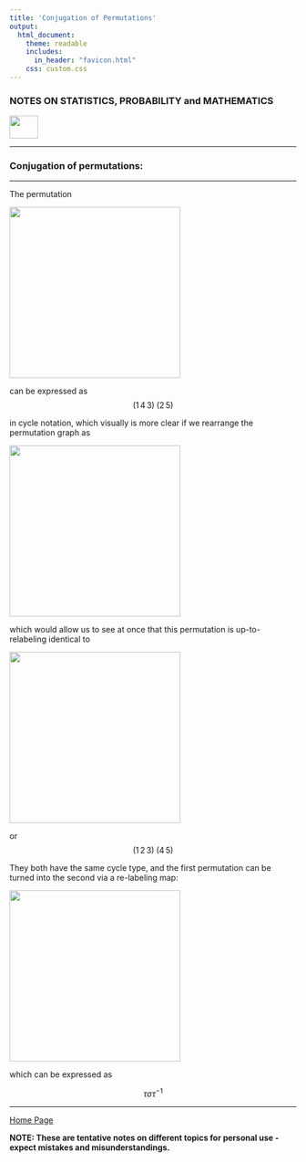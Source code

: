 ```yaml
---
title: 'Conjugation of Permutations'
output: 
  html_document:
    theme: readable
    includes:
      in_header: "favicon.html" 
    css: custom.css
---
```


### **NOTES ON STATISTICS, PROBABILITY and MATHEMATICS**

<a href="http://rinterested.github.io/statistics/index.html">
<img HEIGHT="40" WIDTH="50" src="logo.PNG"></a>

---

### Conjugation of permutations:

---

The permutation

<img height = 300  src = "https://user-images.githubusercontent.com/9312897/195470631-c2e1a9fb-19dc-4163-b634-8ee36d6d3a7c.png">

can be expressed as $$(1 \, 4 \, 3)\;(2 \, 5)$$

in cycle notation, which visually is more clear if we rearrange the permutation graph as

<img height = 300  src = "https://user-images.githubusercontent.com/9312897/195472149-e20547cd-86da-4045-9569-725625df86f7.png">

which would allow us to see at once that this permutation is up-to-relabeling identical to

<img height = 300  src = "https://user-images.githubusercontent.com/9312897/195472584-b9ef42e5-b29b-4c5d-958c-c2ac1afba0b7.png">

or $$(1 \, 2 \, 3)\;(4 \, 5)$$

They both have the same cycle type, and the first permutation can be turned into the second via a re-labeling map:

<img height = 300  src = "https://user-images.githubusercontent.com/9312897/195475088-154724e8-1115-4cdc-a5d0-ad799d9ade9a.png">

which can be expressed as

$$\tau \sigma \tau^{-1}$$


---
<a href="http://rinterested.github.io/statistics/index.html">Home Page</a>

**NOTE: These are tentative notes on different topics for personal use - expect mistakes and misunderstandings.**
